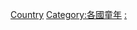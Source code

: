 {{Categories by country|nocat}}

[[Category:兒童權利|Country]]
[[Category:各國童年|Category:各國童年]]
[[Category:各國人權|:]]